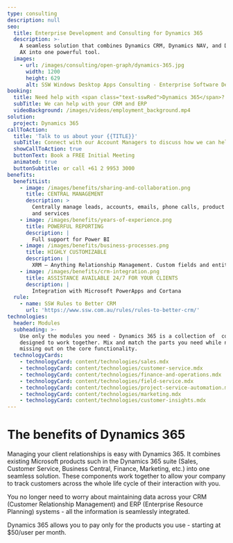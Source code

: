 ```yaml
---
type: consulting
description: null
seo:
  title: Enterprise Development and Consulting for Dynamics 365
  description: >-
    A seamless solution that combines Dynamics CRM, Dynamics NAV, and Dynamics
    AX into one powerful tool.
  images:
    - url: /images/consulting/open-graph/dynamics-365.jpg
      width: 1200
      height: 629
      alt: SSW Windows Desktop Apps Consulting - Enterprise Software Development
booking:
  title: Need help with <span class="text-sswRed">Dynamics 365</span>?
  subTitle: We can help with your CRM and ERP
  videoBackground: /images/videos/employment_background.mp4
solution:
  project: Dynamics 365
callToAction:
  title: 'Talk to us about your {{TITLE}}'
  subTitle: Connect with our Account Managers to discuss how we can help.
  showCallToAction: true
  buttonText: Book a FREE Initial Meeting
  animated: true
  buttonSubtitle: or call +61 2 9953 3000
benefits:
  benefitList:
    - image: /images/benefits/sharing-and-collaboration.png
      title: CENTRAL MANAGEMENT
      description: >
        Centrally manage leads, accounts, emails, phone calls, product sales,
        and services
    - image: /images/benefits/years-of-experience.png
      title: POWERFUL REPORTING
      description: |
        Full support for Power BI
    - image: /images/benefits/business-processes.png
      title: HIGHLY CUSTOMIZABLE
      description: |
        XRM – Anything Relationship Management. Custom fields and entities.
    - image: /images/benefits/crm-integration.png
      title: ASSISTANCE AVAILABLE 24/7 FOR YOUR CLIENTS
      description: |
        Integration with Microsoft PowerApps and Cortana
  rule:
    - name: SSW Rules to Better CRM
      url: 'https://www.ssw.com.au/rules/rules-to-better-crm/'
technologies:
  header: Modules
  subheading: >-
    Use only the modules you need - Dynamics 365 is a collection of  components
    designed to work together. Mix and match the parts you need while not
    missing out on the core functionality.
  technologyCards:
    - technologyCard: content/technologies/sales.mdx
    - technologyCard: content/technologies/customer-service.mdx
    - technologyCard: content/technologies/finance-and-operations.mdx
    - technologyCard: content/technologies/field-service.mdx
    - technologyCard: content/technologies/project-service-automation.mdx
    - technologyCard: content/technologies/marketing.mdx
    - technologyCard: content/technologies/customer-insights.mdx
---
```


# The benefits of **Dynamics 365**

<VideoEmbed url="https://www.youtube.com/watch?v=HWeskYHfwio" caption="Microsoft Dynamics CRM at SSW - Take it to the Next Level!" duration="2 mins" />

<VideoEmbed url="https://www.youtube.com/watch?v=PV9w_rFsL1E" caption="Microsoft Dynamics 365 - A Developers Overview" duration="3 mins" />

<VideoEmbed url="https://www.youtube.com/watch?v=loBH0g6N0zM" caption="Microsoft Dynamics 365 - Case Study" duration="1 min" />

Managing your client relationships is easy with Dynamics 365. It combines
existing Microsoft products such in the Dynamics 365 suite (Sales, Customer Service, Business Central, Finance, Marketing, etc.) into one seamless solution. These components work together to allow your company
to track customers across the whole life cycle of their interaction with you.

You no longer need to worry about maintaining data across your CRM (Customer Relationship Management) and ERP (Enterprise Resource Planning) systems - all the information is seamlessly integrated.

Dynamics 365 allows you to pay only for the products you use - starting at $50/user per month.
